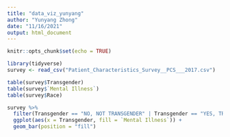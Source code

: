 ```yaml
---
title: "data_viz_yunyang"
author: "Yunyang Zhong"
date: "11/16/2021"
output: html_document
---
```


```r
knitr::opts_chunk$set(echo = TRUE)
```

```r
library(tidyverse)
survey <- read_csv("Patient_Characteristics_Survey__PCS___2017.csv")
```

```r
table(survey$Transgender)
table(survey$`Mental Illness`)
table(survey$Race)
```

```r
survey %>% 
  filter(Transgender == "NO, NOT TRANSGENDER" | Transgender == "YES, TRANSGENDER") %>% 
  ggplot(aes(x = Transgender, fill = `Mental Illness`)) +
  geom_bar(position = "fill")
```

